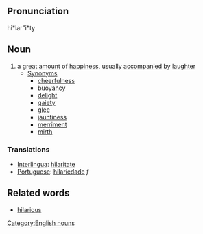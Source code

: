 ==Pronunciation==
hi*lar"i*ty

==Noun==
# a [[great]] [[amount]] of [[happiness]], usually [[accompany|accompanied]] by [[laughter]]
#* [[Synonym]]s
#** [[cheerfulness]]
#** [[buoyancy]]
#** [[delight]]
#** [[gaiety]]
#** [[glee]]
#** [[jauntiness]]
#** [[merriment]]
#** [[mirth]]

===Translations===
*[[Interlingua]]: [[hilaritate]]
*[[Portuguese]]: [[hilariedade]] ''f''

==Related words==
* [[hilarious]]

[[Category:English nouns]]